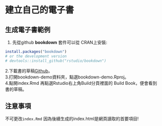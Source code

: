# 建立自己的電子書
## 生成電子書範例  
1. 先從github
**bookdown** 套件可以從 CRAN上安裝:

```r
install.packages("bookdown")
# or the development version
# devtools::install_github("rstudio/bookdown")
```

2.下載書的草稿[Github](https://github.com/rstudio/bookdown-demo)。   
3.打開bookdown-demo資料夾，點選bookdown-demo.Rproj。     
4.點開index.Rmd 再點選Rstudio右上角Build分頁裡面的 Build Book，便會看到書的草稿。  

## 注意事項  
不可更改`index.Rmd`{-}
因為後續生成的index.html是網頁讀取的首要項目!
